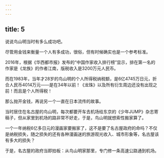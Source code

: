 ```yaml
---
---
---
```

title: 5
---



说说鸟山明当时有多么成功吧。

尽管用金钱来衡量一个人有多成功，很俗，但有时候确实也是一个参考标准。

2016年，根据《华西都市报》发布的“中国作家收入排行榜”显示，排在第一名的作家是《龙族》的作者江南，版税收入是3200万元人民币。

而在1983年，当年才28岁的鸟山明的个人所得税纳税额，是6亿4745万日元，折合人民币4014万元——是在34年以前！《龙珠》以及所有衍生周边还没有出现之前！而且是个人所得税！

那么抛开金钱，再说另一个一直在日本流传的故事。

当时居住在名古屋的鸟山明，每次都要开车去机场给东京的《少年JUMP》杂志寄稿子，但从家里到机场的路非常不好走，于是，鸟山明就想索性搬家算了。

一个一年纳税6亿多日元的漫画家要搬家了，这不是要了名古屋政府的命吗？不仅是纳税损失，随之损失的还有各种漫画迷的旅游观光收入、城市形象等，名古屋该有多大的损失？

于是，名古屋的政府当即拍板：从鸟山明家那里，专门修一条高速公路通到机场。